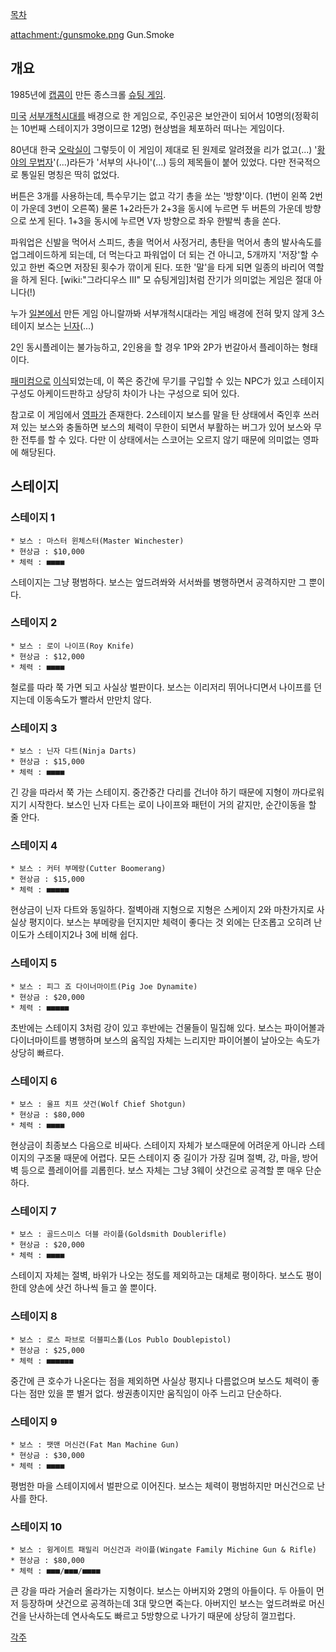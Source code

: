 [[목차]]


attachment:/gunsmoke.png
{{{#!html
<iframe width="420" height="315" src="http://www.youtube.com/embed/0XaRI4PnlYY" frameborder="0" allowfullscreen></iframe>
}}}
Gun.Smoke

== 개요 ==

1985년에 [[캡콤]]이 만든 종스크롤 [[슈팅 게임]].

[[미국]] [[서부개척시대]]를 배경으로 한 게임으로, 주인공은 보안관이 되어서 10명의(정확히는 10번째 스테이지가 3명이므로 12명) 현상범을 체포하러 떠나는 게임이다.

80년대 한국 [[오락실]]이 그렇듯이 이 게임이 제대로 된 원제로 알려졌을 리가 없고(...) '[[황야의 무법자]]'(...)라든가 '서부의 사나이'(...) 등의 제목들이 붙어 있었다. 다만 전국적으로 통일된 명칭은 딱히 없었다.

버튼은 3개를 사용하는데, 특수무기는 없고 각기 총을 쏘는 '방향'이다. (1번이 왼쪽 2번이 가운데 3번이 오른쪽) 물론 1+2라든가 2+3을 동시에 누르면 두 버튼의 가운데 방향으로 쏘게 된다. 1+3을 동시에 누르면 V자 방향으로 좌우 한발씩 총을 쏜다.

파워업은 신발을 먹어서 스피드, 총을 먹어서 사정거리, 총탄을 먹어서 총의 발사속도를 업그레이드하게 되는데, 더 먹는다고 파워업이 더 되는 건 아니고, 5개까지 '저장'할 수 있고 한번 죽으면 저장된 횟수가 깎이게 된다. 또한 '말'을 타게 되면 일종의 바리어 역할을 하게 된다. [wiki:"그라디우스 III" 모 슈팅게임]처럼 잔기가 의미없는 게임은 절대 아니다(!)

누가 [[일본]]에서 만든 게임 아니랄까봐 서부개척시대라는 게임 배경에 전혀 맞지 않게 3스테이지 보스는 [[닌자]](...)

2인 동시플레이는 불가능하고, 2인용을 할 경우 1P와 2P가 번갈아서 플레이하는 형태이다.

[[패미컴]]으로 [http://www.youtube.com/watch?v=QIAcGTr-n0w 이식]되었는데, 이 쪽은 중간에 무기를 구입할 수 있는 NPC가 있고 스테이지 구성도 아케이드판하고 상당히 차이가 나는 구성으로 되어 있다.

참고로 이 게임에서 [[영파]]가 존재한다. 2스테이지 보스를 말을 탄 상태에서 죽인후 쓰러져 있는 보스와 충돌하면 보스의 체력이 무한이 되면서 부활하는 버그가 있어 보스와 무한 전투를 할 수 있다. 다만 이 상태에서는 스코어는 오르지 않기 때문에 의미없는 영파에 해당된다.

== 스테이지 ==
=== 스테이지 1 ===
 * 보스 : 마스터 윈체스터(Master Winchester)
 * 현상금 : $10,000 
 * 체력 : ■■■■
 
스테이지는 그냥 평범하다. 보스는 엎드려쏴와 서서쏴를 병행하면서 공격하지만 그 뿐이다.

=== 스테이지 2 ===
 * 보스 : 로이 나이프(Roy Knife)
 * 현상금 : $12,000 
 * 체력 : ■■■■
철로를 따라 쭉 가면 되고 사실상 벌판이다. 보스는 이리저리 뛰어나디면서 나이프를 던지는데 이동속도가 빨라서 만만치 않다.

=== 스테이지 3 ===
 * 보스 : 닌자 다트(Ninja Darts)
 * 현상금 : $15,000 
 * 체력 : ■■■■
긴 강을 따라서 쭉 가는 스테이지. 중간중간 다리를 건너야 하기 때문에 지형이 까다로워지기 시작한다. 보스인 닌자 다트는 로이 나이프와 패턴이 거의 같지만, 순간이동을 할 줄 안다.

=== 스테이지 4 ===
 * 보스 : 커터 부메랑(Cutter Boomerang)
 * 현상금 : $15,000 
 * 체력 : ■■■■■
현상금이 닌자 다트와 동일하다. 절벽아래 지형으로 지형은 스케이지 2와 마찬가지로 사실상 평지이다. 보스는 부메랑을 던지지만 체력이 좋다는 것 외에는 단조롭고 오히려 난이도가 스테이지2나 3에 비해 쉽다.

=== 스테이지 5 ===
 * 보스 : 피그 죠 다이너마이트(Pig Joe Dynamite)
 * 현상금 : $20,000 
 * 체력 : ■■■■■
초반에는 스테이지 3처럼 강이 있고 후반에는 건물들이 밀집해 있다. 보스는 파이어볼과 다이너마이트를 병행하며 보스의 움직임 자체는 느리지만 파이어볼이 날아오는 속도가 상당히 빠르다.

=== 스테이지 6 ===
 * 보스 : 울프 치프 샷건(Wolf Chief Shotgun)
 * 현상금 : $80,000 
 * 체력 : ■■■■
현상금이 최종보스 다음으로 비싸다. 스테이지 자체가 보스때문에 어려운게 아니라 스테이지의 구조물 때문에 어렵다. 모든 스테이지 중 길이가 가장 길며 절벽, 강, 마을, 방어벽 등으로 플레이어를 괴롭힌다. 보스 자체는 그냥 3웨이 샷건으로 공격할 뿐 매우 단순하다.

=== 스테이지 7 ===
 * 보스 : 골드스미스 더블 라이플(Goldsmith Doublerifle)
 * 현상금 : $20,000 
 * 체력 : ■■■■
스테이지 자체는 절벽, 바위가 나오는 정도를 제외하고는 대체로 평이하다. 보스도 평이한데 양손에 샷건 하나씩 들고 쏠 뿐이다. 

=== 스테이지 8 ===
 * 보스 : 로스 파브로 더블피스톨(Los Publo Doublepistol)
 * 현상금 : $25,000 
 * 체력 : ■■■■■■
중간에 큰 호수가 나온다는 점을 제외하면 사실상 평지나 다름없으며 보스도 체력이 좋다는 점만 있을 뿐 별거 없다. 쌍권총이지만 움직임이 아주 느리고 단순하다.

=== 스테이지 9 ===
 * 보스 : 팻맨 머신건(Fat Man Machine Gun)
 * 현상금 : $30,000 
 * 체력 : ■■■■
평범한 마을 스테이지에서 벌판으로 이어진다. 보스는 체력이 평범하지만 머신건으로 난사를 한다. 

=== 스테이지 10 ===
 * 보스 : 윙게이트 패밀리 머신건과 라이플(Wingate Family Michine Gun & Rifle)
 * 현상금 : $80,000 
 * 체력 : ■■■/■■■/■■■■
큰 강을 따라 거슬러 올라가는 지형이다. 보스는 아버지와 2명의 아들이다. 두 아들이 먼저 등장하며 샷건으로 공격하는데 3대 맞으면 죽는다. 아버지인 보스는 엎드려쏴로 머신건을 난사하는데 연사속도도 빠르고 5방향으로 나가기 때문에 상당히 껄끄럽다. 

[[각주]]
